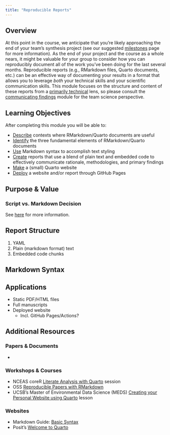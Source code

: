 ```yaml
---
title: "Reproducible Reports"
---
```


## Overview

At this point in the course, we anticipate that you're likely approaching the end of your team's synthesis project (see our suggested [milestones](https://lter.github.io/ssecr/proj_milestones.html) page for more information). As the end of your project and the course as a whole nears, it might be valuable for your group to consider how you can reproducibly document all of the work you've been doing for the last several months. Reproducible reports (e.g., RMarkdown files, Quarto documents, etc.) can be an effective way of documenting your results in a format that allows you to leverage _both_ your technical skills and your scientific communication skills. This module focuses on the structure and content of these reports from a <u>primarily technical</u> lens, so please consult the [communicating findings](https://lter.github.io/ssecr/mod_findings.html) module for the team science perspective.

## Learning Objectives

After completing this module you will be able to: 

- <u>Describe</u> contexts where RMarkdown/Quarto documents are useful
- <u>Identify</u> the three fundamental elements of RMarkdown/Quarto documents
- <u>Use</u> Markdown syntax to accomplish text styling
- <u>Create</u> reports that use a blend of plain text and embedded code to effectively communicate rationale, methodologies, and primary findings
- <u>Make</u> a (small) Quarto website
- <u>Deploy</u> a website and/or report through GitHub Pages

## Purpose & Value


### Script vs. Markdown Decision

See [here](https://nceas.github.io/scicomp.github.io/best_practices.html#r-scripts-versus-r-markdowns) for more information.


## Report Structure

1. YAML
2. Plain (markdown format) text
3. Embedded code chunks


## Markdown Syntax



## Applications

- Static PDF/HTML files
- Full manuscripts
- Deployed website
    - Incl. GitHub Pages/Actions?

## Additional Resources

### Papers & Documents

- 

### Workshops & Courses

- NCEAS coreR [Literate Analysis with Quarto](https://learning.nceas.ucsb.edu/2023-10-coreR/session_04.html) session
- OSS [Reproducible Papers with RMarkdown](https://nceas.github.io/oss-lessons/reproducible-papers-with-rmd/reproducible-papers-with-rmd.html)
- UCSB's Master of Environmental Data Science (MEDS) [Creating your Personal Website using Quarto](https://ucsb-meds.github.io/creating-quarto-websites/) lesson

### Websites

- Markdown Guide: [Basic Syntax](https://www.markdownguide.org/basic-syntax/)
- Posit's [Welcome to Quarto](https://quarto.org/)
